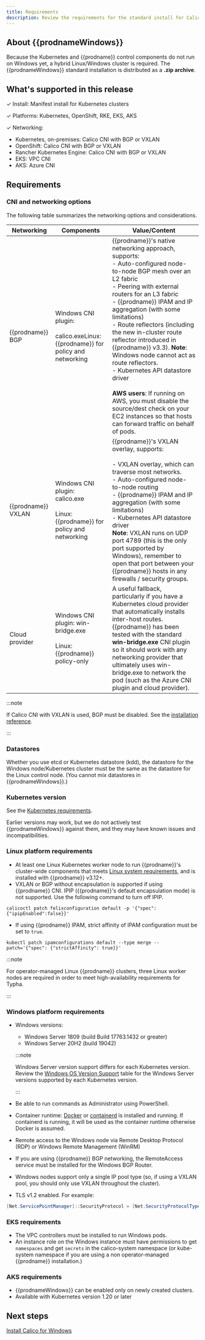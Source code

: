 ```yaml
---
title: Requirements
description: Review the requirements for the standard install for Calico for Windows.
---
```


## About {{prodnameWindows}}

Because the Kubernetes and {{prodname}} control components do not run on Windows yet, a hybrid Linux/Windows cluster is required. The {{prodnameWindows}} standard installation is distributed as a **.zip archive**.

## What's supported in this release

✓ Install: Manifest install for Kubernetes clusters

✓ Platforms: Kubernetes, OpenShift, RKE, EKS, AKS

✓ Networking:

- Kubernetes, on-premises: Calico CNI with BGP or VXLAN
- OpenShift: Calico CNI with BGP or VXLAN
- Rancher Kubernetes Engine: Calico CNI with BGP or VXLAN
- EKS: VPC CNI
- AKS: Azure CNI

## Requirements

### CNI and networking options

The following table summarizes the networking options and considerations.

| Networking         | Components                                                                                  | **Value/Content**                                                                                                                                                                                                                                                                                                                                                                                                                                                                                                                                                                                            |
| ------------------ | ------------------------------------------------------------------------------------------- | ------------------------------------------------------------------------------------------------------------------------------------------------------------------------------------------------------------------------------------------------------------------------------------------------------------------------------------------------------------------------------------------------------------------------------------------------------------------------------------------------------------------------------------------------------------------------------------------------------------ |
| {{prodname}} BGP   | Windows CNI plugin:<br /><br />calico.exeLinux: {{prodname}} for policy and networking      | {{prodname}}'s native networking approach, supports:<br/>- Auto-configured node-to-node BGP mesh over an L2 fabric<br/>- Peering with external routers for an L3 fabric<br/>- {{prodname}} IPAM and IP aggregation (with some limitations)<br/>- Route reflectors (including the new in-cluster route reflector introduced in {{prodname}} v3.3). **Note**: Windows node cannot act as route reflectors.<br/>- Kubernetes API datastore driver<br/><br />**AWS users**: If running on AWS, you must disable the source/dest check on your EC2 instances so that hosts can forward traffic on behalf of pods. |
| {{prodname}} VXLAN | Windows CNI plugin:<br/>calico.exe<br /><br />Linux: {{prodname}} for policy and networking | {{prodname}}'s VXLAN overlay, supports:<br/><br />- VXLAN overlay, which can traverse most networks.<br/>- Auto-configured node-to-node routing<br/>- {{prodname}} IPAM and IP aggregation (with some limitations)<br/>- Kubernetes API datastore driver<br/>**Note**: VXLAN runs on UDP port 4789 (this is the only port supported by Windows), remember to open that port between your {{prodname}} hosts in any firewalls / security groups.                                                                                                                                                              |
| Cloud provider     | Windows CNI plugin: win-bridge.exe<br /><br />Linux: {{prodname}} policy-only               | A useful fallback, particularly if you have a Kubernetes cloud provider that automatically installs inter-host routes. {{prodname}} has been tested with the standard **win-bridge.exe** CNI plugin so it should work with any networking provider that ultimately uses win-bridge.exe to network the pod (such as the Azure CNI plugin and cloud provider).                                                                                                                                                                                                                                                 |

:::note

If Calico CNI with VXLAN is used, BGP must be disabled. See the [installation reference](../../../../reference/installation/api.mdx#operator.tigera.io/v1.BGPOption).

:::

### Datastores

Whether you use etcd or Kubernetes datastore (kdd), the datastore for the Windows node/Kubernetes cluster must be the same as the datastore for the Linux control node. (You cannot mix datastores in {{prodnameWindows}}.)

### Kubernetes version

See the [Kubernetes requirements](../../requirements.mdx#kubernetes-requirements).

Earlier versions may work, but we do not actively test {{prodnameWindows}} against them, and they may have known issues and incompatibilities.

### Linux platform requirements

- At least one Linux Kubernetes worker node to run {{prodname}}'s cluster-wide components that meets [Linux system requirements](../../requirements.mdx), and is installed with {{prodname}} v3.12+.
- VXLAN or BGP without encapsulation is supported if using {{prodname}} CNI. IPIP ({{prodname}}'s default encapsulation mode) is not supported. Use the following command to turn off IPIP.

```bash-plain-text
calicoctl patch felixconfiguration default -p '{"spec":{"ipipEnabled":false}}'
```

- If using {{prodname}} IPAM, strict affinity of IPAM configuration must be set to `true`.

```bash-plain-text
kubectl patch ipamconfigurations default --type merge --patch='{"spec": {"strictAffinity": true}}'
```

:::note

For operator-managed Linux {{prodname}} clusters, three Linux worker nodes are required in order to meet high-availability requirements for Typha.

:::

### Windows platform requirements

- Windows versions:

  - Windows Server 1809 (build Build 17763.1432 or greater)
  - Windows Server 20H2 (build 19042)

  :::note

  Windows Server version support differs for each Kubernetes version. Review the [Windows OS Version Support](https://kubernetes.io/docs/setup/production-environment/windows/intro-windows-in-kubernetes/#windows-os-version-support) table for the Windows Server versions supported by each Kubernetes version.

  :::

- Be able to run commands as Administrator using PowerShell.
- Container runtime: [Docker](https://docs.microsoft.com/en-us/virtualization/windowscontainers/quick-start/set-up-environment?tabs=Windows-Server) or [containerd](https://kubernetes.io/docs/setup/production-environment/container-runtimes/#containerd) is installed and running. If containerd is running, it will be used as the container runtime otherwise Docker is assumed.
- Remote access to the Windows node via Remote Desktop Protocol (RDP) or Windows Remote Management (WinRM)
- If you are using {{prodname}} BGP networking, the RemoteAccess service must be installed for the Windows BGP Router.
- Windows nodes support only a single IP pool type (so, if using a VXLAN pool, you should only use VXLAN throughout the cluster).
- TLS v1.2 enabled. For example:

```powershell
[Net.ServicePointManager]::SecurityProtocol = [Net.SecurityProtocolType]::Tls12
```

### EKS requirements

- The VPC controllers must be installed to run Windows pods.
- An instance role on the Windows instance must have permissions to get `namespaces` and get `secrets` in the calico-system namespace (or kube-system namespace if you are using a non operator-managed {{prodname}} installation.)

### AKS requirements

- {{prodnameWindows}} can be enabled only on newly created clusters.
- Available with Kubernetes version 1.20 or later

## Next steps

[Install Calico for Windows](standard.mdx)
